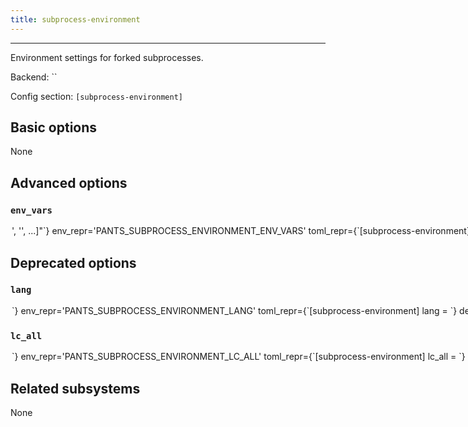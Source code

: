 ```yaml
---
title: subprocess-environment
---
```



---

Environment settings for forked subprocesses.

Backend: <span className="color--primary">``</span>

Config section: <span className="color--primary">`[subprocess-environment]`</span>

<span className={styles.options}>

## Basic options

None

## Advanced options

### `env_vars`

<Option
  cli_repr={`--subprocess-environment-env-vars="['<str>', '<str>', ...]"`}
  env_repr='PANTS_SUBPROCESS_ENVIRONMENT_ENV_VARS'
  toml_repr={`[subprocess-environment]
env_vars = [
    '<str>',
    '<str>',
    ...,
]`}
  default_repr={`[\n  "LANG",\n  "LC_CTYPE",\n  "LC_ALL"\n]`}
>

Environment variables to set for process invocations. Entries are either strings in the form `ENV_VAR=value` to set an explicit value; or just `ENV_VAR` to copy the value from Pants&#x27;s own environment.

Each ENV_VAR must be one of `LANG`, `LC_CTYPE`, `LC_ALL`, `http_proxy`, `https_proxy`, `ftp_proxy`, `all_proxy`, `no_proxy`, `HTTP_PROXY`, `HTTPS_PROXY`, `FTP_PROXY`, `ALL_PROXY`, `NO_PROXY`, `REQUESTS_CA_BUNDLE`.

</Option>

## Deprecated options

### `lang`

<Option
  cli_repr={`--subprocess-environment-lang=<str>`}
  env_repr='PANTS_SUBPROCESS_ENVIRONMENT_LANG'
  toml_repr={`[subprocess-environment]
lang = <str>`}
  default_repr={`en_US.UTF-8`}
  removal_version='2.1.0.dev0'
  removal_hint={'Use the env_vars option in this scope instead.'}
>

Override the `LANG` environment variable for any forked subprocesses.

</Option>

### `lc_all`

<Option
  cli_repr={`--subprocess-environment-lc-all=<str>`}
  env_repr='PANTS_SUBPROCESS_ENVIRONMENT_LC_ALL'
  toml_repr={`[subprocess-environment]
lc_all = <str>`}
  default_repr={`None`}
  removal_version='2.1.0.dev0'
  removal_hint={'Use the env_vars option in this scope instead.'}
>

Override the `LC_ALL` environment variable for any forked subprocesses.

</Option>

## Related subsystems

None

</span>
